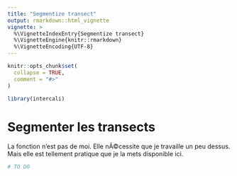 ```yaml
---
title: "Segmentize transect"
output: rmarkdown::html_vignette
vignette: >
  %\VignetteIndexEntry{Segmentize transect}
  %\VignetteEngine{knitr::rmarkdown}
  %\VignetteEncoding{UTF-8}
---
```


```r
knitr::opts_chunk$set(
  collapse = TRUE,
  comment = "#>"
)
```

```r
library(intercali)
```

<!-- This vignette is generated by fusen: do not edit by hand -->

<!--
 You need to run the 'description' chunk in the '0-dev_history.Rmd' file before continuing your code there.
-->


# Segmenter les transects

La fonction n'est pas de moi. Elle nÃ©cessite que je travaille un peu dessus. Mais elle est tellement pratique que je la mets disponible ici.


```r
# TO DO 
```

